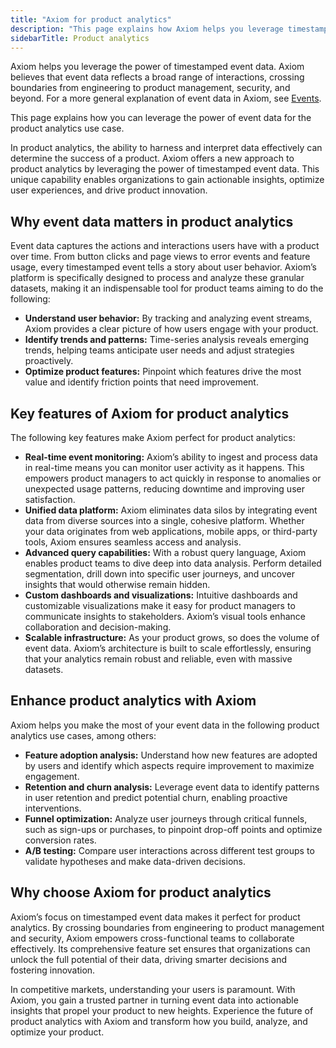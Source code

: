 ```yaml
---
title: "Axiom for product analytics"
description: "This page explains how Axiom helps you leverage timestamped event data for product analytics purposes."
sidebarTitle: Product analytics
---
```


Axiom helps you leverage the power of timestamped event data. Axiom believes that event data reflects a broad range of interactions, crossing boundaries from engineering to product management, security, and beyond. For a more general explanation of event data in Axiom, see [Events](/getting-started-guide/event-data).

This page explains how you can leverage the power of event data for the product analytics use case.

In product analytics, the ability to harness and interpret data effectively can determine the success of a product. Axiom offers a new approach to product analytics by leveraging the power of timestamped event data. This unique capability enables organizations to gain actionable insights, optimize user experiences, and drive product innovation.

## Why event data matters in product analytics

Event data captures the actions and interactions users have with a product over time. From button clicks and page views to error events and feature usage, every timestamped event tells a story about user behavior. Axiom’s platform is specifically designed to process and analyze these granular datasets, making it an indispensable tool for product teams aiming to do the following:

- **Understand user behavior:** By tracking and analyzing event streams, Axiom provides a clear picture of how users engage with your product.
- **Identify trends and patterns:** Time-series analysis reveals emerging trends, helping teams anticipate user needs and adjust strategies proactively.
- **Optimize product features:** Pinpoint which features drive the most value and identify friction points that need improvement.

## Key features of Axiom for product analytics

The following key features make Axiom perfect for product analytics:

- **Real-time event monitoring:** Axiom’s ability to ingest and process data in real-time means you can monitor user activity as it happens. This empowers product managers to act quickly in response to anomalies or unexpected usage patterns, reducing downtime and improving user satisfaction.
- **Unified data platform:** Axiom eliminates data silos by integrating event data from diverse sources into a single, cohesive platform. Whether your data originates from web applications, mobile apps, or third-party tools, Axiom ensures seamless access and analysis.
- **Advanced query capabilities:** With a robust query language, Axiom enables product teams to dive deep into data analysis. Perform detailed segmentation, drill down into specific user journeys, and uncover insights that would otherwise remain hidden.
- **Custom dashboards and visualizations:** Intuitive dashboards and customizable visualizations make it easy for product managers to communicate insights to stakeholders. Axiom’s visual tools enhance collaboration and decision-making.
- **Scalable infrastructure:** As your product grows, so does the volume of event data. Axiom’s architecture is built to scale effortlessly, ensuring that your analytics remain robust and reliable, even with massive datasets.

## Enhance product analytics with Axiom

Axiom helps you make the most of your event data in the following product analytics use cases, among others:

- **Feature adoption analysis:** Understand how new features are adopted by users and identify which aspects require improvement to maximize engagement.
- **Retention and churn analysis:** Leverage event data to identify patterns in user retention and predict potential churn, enabling proactive interventions.
- **Funnel optimization:** Analyze user journeys through critical funnels, such as sign-ups or purchases, to pinpoint drop-off points and optimize conversion rates.
- **A/B testing:** Compare user interactions across different test groups to validate hypotheses and make data-driven decisions.

## Why choose Axiom for product analytics

Axiom’s focus on timestamped event data makes it perfect for product analytics. By crossing boundaries from engineering to product management and security, Axiom empowers cross-functional teams to collaborate effectively. Its comprehensive feature set ensures that organizations can unlock the full potential of their data, driving smarter decisions and fostering innovation.

In competitive markets, understanding your users is paramount. With Axiom, you gain a trusted partner in turning event data into actionable insights that propel your product to new heights. Experience the future of product analytics with Axiom and transform how you build, analyze, and optimize your product.